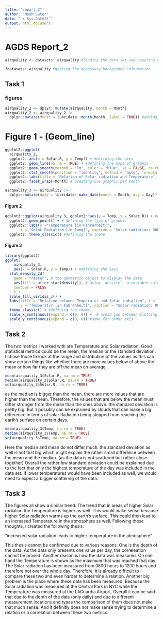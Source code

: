 ```yaml
---
title: "report_2"
author: "Noah Suter"
date: "`r Sys.Date()`"
output: html_document
---
```


# AGDS Report_2

```r
airquality <- datasets::airquality #loading the data set and creating a table
```

```r
?datasets::airquality #getting the necessary background information
```
## Task 1
### figures

```r
airquality_2 <- dplyr::mutate(airquality, month = Month)
airquality_2 <- airquality_2 |>
  dplyr::mutate(Month = lubridate::month(Month, label = TRUE)) #adding a column where the months are a word and not a number
```

# Figure 1 - (Geom_line)
```r
ggplot2::ggplot(
  airquality_2,
  ggplot2::aes(x = Solar.R, y = Temp)) + #defining the axes
  ggplot2::geom_line(na.rm = TRUE) + #defining the type of graphic
  ggplot2::geom_smooth(method = "lm", color = "blue", se = FALSE, na.rm = TRUE) + #defining the geom_smooth
  ggplot2::stat_smooth(position = "identity", method = "auto", formula = y ~ x, n = 153, level = 0.95, na.rm = TRUE, color = "green") + #defining the stat_smooth 
  ggplot2::labs(title = "Relation of Solar radiation and Temperature", subtitle = "per Month from Mai to September", y = "Temperature [in Fahrenheit]", x = "Solar radiation [in lang]", caption = "Solar radiation: 0800 hours to 1200 hours at Central Park NYC\n Temperatur: maximum daily temperatur at LA Guardia Airport  ")  + #defining the labs
  ggplot2::facet_wrap(~Month) # creating one graphic per month
```

```r
airquality_3 <- airquality |>
  dplyr::mutate(date = lubridate::make_date(month = Month, day = Day)) # adding a column with the exact date of the year in the format "yyyy-mm-dd"
```

#### Figure 2
```r
ggplot2::ggplot(airquality_3, ggplot2::aes(y = Temp, x = Solar.R)) + #defining the axes
  ggplot2::geom_point() + # defining the type of graphic
  ggplot2::labs(y ="Temperature [in Fahrenheit]",
       x = "Solar Radiation [in lang]", caption = "Solar radiation: 0800 hours to 1200 hours at Central Park NYC\n Temperatur: maximum daily temperatur at LA Guardia Airport  ", title = "Relation of Solar radiation and Temperature")+ #creating the labs
  ggplot2::theme_classic() #defining the theme
```


#### Figure 3
```r
library(ggplot2)
ggplot(
    airquality_3,
    aes(x = Solar.R, y = Temp)) + #defining the axes
  stat_density_2d(
    geom = "raster", # the geometric object to display the data
    aes(fill = after_stat(density)), # using `density`, a variable calculated by the stat
    contour = FALSE 
    ) +
  scale_fill_viridis_c() +
  labs(title = "Relation between Temperatur and Solar radiation", x = "Solar Radiation [in lang]", 
       y = "Temperatur [in Fahrenheit]", caption = "Solar radiation: 0800 hours to 1200 hours at Central Park NYC\n Temperatur: maximum daily temperatur at LA Guardia Airport  ") + #defining the labs
  theme_classic() + #defining the theme
  scale_x_continuous(expand = c(0, 0)) +  # avoid gap between plotting area and axis
  scale_y_continuous(expand = c(0, 0)) #same for other axis
```

## Task 2
The two metrics i worked with are Temperature and Solar radiation. Good statistical metrics could be the mean, the median or the standard deviation. I chose those to look at the range and distribution of the values as this can show certain things like whether there are more values below of above the mean or how far they are off the mean on average.

```r
mean(airquality_3$Solar.R, na.rm = TRUE)
median(airquality_3$Solar.R, na.rm = TRUE)
sd(airquality_3$Solar.R, na.rm = TRUE)
```
as the median is bigger than the mean, there are more values that are higher than the mean. Therefore, the values that are below the mean must differ stronger from the mean than the ones above. the standard deviation is pretty big. But it possibly can be explained by clouds that can make a big difference in terms of solar Radiation being stopped from reaching the earth's surface on certain days.

```r
mean(airquality_3$Temp, na.rm = TRUE)
median(airquality_3$Temp, na.rm = TRUE)
sd(airquality_3$Temp, na.rm = TRUE)
```
Here the median and mean do not differ much. the standard deviation as well is not that big which might explain the rather small difference between the mean and the median. (as the data is not scattered but rather close together) Overall the rather low standard deviation could be explained due to the fact that only the highest temperature of the day was included in the data set. If lower temperatures would have been included as well, we would need to expect a bigger scattering of the data.


## Task 3
The figures all show a similar trend. The trend that in areas of higher Solar radiation the Temperature is higher as well. This would make sense because higher Solar radiation warms up the earth's surface. This could then lead to an increased Temperature in the atmosphere as well.
Following these thoughts, i created the following thesis:

"increased solar radiation leads to higher temperature in the atmosphere"

This thesis cannot be confirmed due to various reasons. One is the depth of the data. As the data only presents one value per day, the correleation cannot be proved. Another reason is how the data was measured. On one hand the Temperature is shown as the maximum that was reached that day. The Solar radiation has been measured from 0800 hours to 1200 hours and therefore not over the whole day. Therefore, it is already difficult to compare these two and even harder to determine a relation. Another big problem is the place where these data has been measured. Because the Solar radiation was measured at the Central Park in NYC while the Temperature was measured at the LAGuardia Airport.
Overall it can be said that due to the depth of the data (only daily) and due to different measurement locations and types the comparison of them does not make that much sense. And it definitly does not make sense trying to determine a relation or a correlation between these two metrics.
